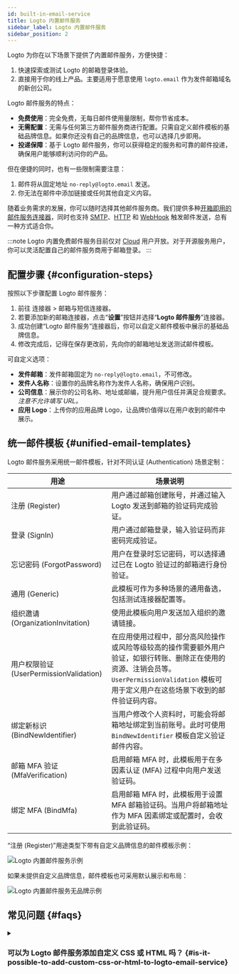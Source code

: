 ```yaml
---
id: built-in-email-service
title: Logto 内置邮件服务
sidebar_label: Logto 内置邮件服务
sidebar_position: 2
---
```


Logto 为你在以下场景下提供了内置邮件服务，方便快捷：

1. 快速探索或测试 Logto 的邮箱登录体验。
2. 直接用于你的线上产品。主要适用于愿意使用 `logto.email` 作为发件邮箱域名的新创公司。

Logto 邮件服务的特点：

- **免费使用**：完全免费，无每日邮件使用量限制，帮你节省成本。
- **无需配置**：无需与任何第三方邮件服务商进行配置。只需自定义邮件模板的基础品牌信息。如果你还没有自己的品牌信息，也可以选择几步即用。
- **投递保障**：基于 Logto 邮件服务，你可以获得稳定的服务和可靠的邮件投递，确保用户能够顺利访问你的产品。

但在便捷的同时，也有一些限制需要注意：

1. 邮件将从固定地址 `no-reply@logto.email` 发送。
2. 你无法在邮件中添加链接或任何其他自定义内容。

随着业务需求的发展，你可以随时选择其他邮件服务商。我们提供多种[开箱即用的邮件服务连接器](/connectors/email-connectors#popular-email-providers)，同时也支持 [SMTP](/integrations/smtp)、[HTTP](/integrations/http-email) 和 [WebHook](/developers/webhooks) 触发邮件发送，总有一种方式适合你。

:::note
Logto 内置免费邮件服务目前仅对 [Cloud](https://cloud.logto.io/) 用户开放。对于开源服务用户，你可以灵活配置自己的邮件服务商用于邮箱登录。
:::

## 配置步骤 \{#configuration-steps}

按照以下步骤配置 Logto 邮件服务：

1. 前往 <CloudLink to="/connectors/passwordless">连接器 > 邮箱与短信连接器</CloudLink>。
2. 若要添加新的邮箱连接器，点击“**设置**”按钮并选择“**Logto 邮件服务**”连接器。
3. 成功创建“Logto 邮件服务”连接器后，你可以自定义邮件模板中展示的基础品牌信息。
4. 修改完成后，记得在保存更改前，先向你的邮箱地址发送测试邮件模板。

可自定义选项：

- **发件邮箱**：发件邮箱固定为 `no-reply@logto.email`，不可修改。
- **发件人名称**：设置你的品牌名称作为发件人名称，确保用户识别。
- **公司信息**：展示你的公司名称、地址或邮编，提升用户信任并满足合规要求。_注意不允许填写 URL。_
- **应用 Logo**：上传你的应用品牌 Logo，让品牌价值得以在用户收到的邮件中展示。

## 统一邮件模板 \{#unified-email-templates}

Logto 邮件服务采用统一邮件模板，针对不同认证 (Authentication) 场景定制：

| 用途                                    | 场景说明                                                                                                                                                                                          |
| --------------------------------------- | ------------------------------------------------------------------------------------------------------------------------------------------------------------------------------------------------- |
| 注册 (Register)                         | 用户通过邮箱创建账号，并通过输入 Logto 发送到邮箱的验证码完成验证。                                                                                                                               |
| 登录 (SignIn)                           | 用户通过邮箱登录，输入验证码而非密码完成验证。                                                                                                                                                    |
| 忘记密码 (ForgotPassword)               | 用户在登录时忘记密码，可以选择通过已在 Logto 验证过的邮箱进行身份验证。                                                                                                                           |
| 通用 (Generic)                          | 此模板可作为多种场景的通用备选，包括测试连接器配置等。                                                                                                                                            |
| 组织邀请 (OrganizationInvitation)       | 使用此模板向用户发送加入组织的邀请链接。                                                                                                                                                          |
| 用户权限验证 (UserPermissionValidation) | 在应用使用过程中，部分高风险操作或风险等级较高的操作需要额外用户验证，如银行转账、删除正在使用的资源、注销会员等。`UserPermissionValidation` 模板可用于定义用户在这些场景下收到的邮件验证码内容。 |
| 绑定新标识 (BindNewIdentifier)          | 当用户修改个人资料时，可能会将邮箱地址绑定到当前账号。此时可使用 `BindNewIdentifier` 模板自定义验证邮件内容。                                                                                     |
| 邮箱 MFA 验证 (MfaVerification)         | 启用邮箱 MFA 时，此模板用于在多因素认证 (MFA) 过程中向用户发送验证码。                                                                                                                            |
| 绑定 MFA (BindMfa)                      | 启用邮箱 MFA 时，此模板用于设置 MFA 邮箱验证码。当用户将邮箱地址作为 MFA 因素绑定或配置时，会收到此验证码。                                                                                       |

“注册 (Register)”用途类型下带有自定义品牌信息的邮件模板示例：

<img src="/img/assets/logto-email-service-template-sample.png" alt="Logto 内置邮件服务示例" />

如果未提供自定义品牌信息，邮件模板也可采用默认展示和布局：

<img
  src="/img/assets/logto-email-service-template-sample-without-branding.png"
  alt="Logto 内置邮件服务无品牌示例"
/>

## 常见问题 \{#faqs}

<details>
<summary>

### 可以为 Logto 邮件服务添加自定义 CSS 或 HTML 吗？ \{#is-it-possible-to-add-custom-css-or-html-to-logto-email-service}

</summary>

Logto 内置邮件服务不支持自定义 CSS 或 HTML。你只能修改通用品牌元素。此限制旨在保障内置邮件服务的稳定性，因为所有租户共用同一 IP 地址和发件人地址。详情请参考「[提升邮件投递率的因素](https://blog.logto.io/verification-email-delivery#factors-to-improve-email-delivery)」。

如需自定义邮件模板，建议使用其他邮件连接器，如 AWS Direct Mail、SendGrid、Mailgun、Postmark 或 SMTP。

</details>
